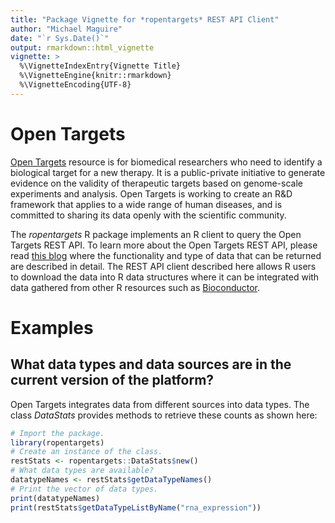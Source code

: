 ```yaml
---
title: "Package Vignette for *ropentargets* REST API Client"
author: "Michael Maguire"
date: "`r Sys.Date()`"
output: rmarkdown::html_vignette
vignette: >
  %\VignetteIndexEntry{Vignette Title}
  %\VignetteEngine{knitr::rmarkdown}
  %\VignetteEncoding{UTF-8}
---
```

# Open Targets

[Open Targets](https://www.opentargets.org/) resource is for biomedical researchers who need to identify a biological target for a new therapy. It is a public-private initiative to generate evidence on the validity of therapeutic targets based on genome-scale experiments and analysis. Open Targets is working to create an R&D framework that applies to a wide range of human diseases, and is committed to sharing its data openly with the scientific community.

The *ropentargets* R package implements an R client to query the Open Targets REST API. To learn more about the
Open Targets REST API, please read [this blog](https://blog.opentargets.org/api-getting-started-1/) where the 
functionality and type of data that can be returned are described in detail. The REST API client described here allows R users to download the data into R data structures where it can be integrated with data gathered from other
R resources such as [Bioconductor](https://www.bioconductor.org/).

# Examples

## What data types and data sources are in the current version of the platform?

Open Targets integrates data from different sources into data types. The class *DataStats* provides methods to retrieve these counts as shown here:

```r
# Import the package.
library(ropentargets)
# Create an instance of the class.
restStats <- ropentargets::DataStats$new()
# What data types are available?
datatypeNames <- restStats$getDataTypeNames()
# Print the vector of data types.
print(datatypeNames)
print(restStats$getDataTypeListByName("rna_expression"))
```

